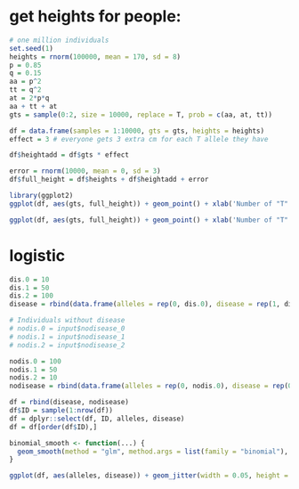 # get heights for people:
```r
# one million individuals
set.seed(1)
heights = rnorm(100000, mean = 170, sd = 8)
p = 0.85
q = 0.15
aa = p^2
tt = q^2
at = 2*p*q
aa + tt + at
gts = sample(0:2, size = 10000, replace = T, prob = c(aa, at, tt))

df = data.frame(samples = 1:10000, gts = gts, heights = heights)
effect = 3 # everyone gets 3 extra cm for each T allele they have

df$heightadd = df$gts * effect

error = rnorm(10000, mean = 0, sd = 3)
df$full_height = df$heights + df$heightadd + error

library(ggplot2)
ggplot(df, aes(gts, full_height)) + geom_point() + xlab('Number of "T" alleles on chromosome 1, position 200') + ylab('Height in cm') + scale_x_continuous(breaks=c(0, 1, 2))

ggplot(df, aes(gts, full_height)) + geom_point() + xlab('Number of "T" alleles on chromosome 1, position 200') + ylab('Height in cm') + geom_smooth(method = 'lm') 
```

# logistic
```r
dis.0 = 10
dis.1 = 50
dis.2 = 100
disease = rbind(data.frame(alleles = rep(0, dis.0), disease = rep(1, dis.0)), data.frame(alleles = rep(1, dis.1), disease = rep(1, dis.1)), data.frame(alleles = rep(2, dis.2), disease = rep(1, dis.2)))

# Individuals without disease
# nodis.0 = input$nodisease_0
# nodis.1 = input$nodisease_1
# nodis.2 = input$nodisease_2

nodis.0 = 100 
nodis.1 = 50
nodis.2 = 10
nodisease = rbind(data.frame(alleles = rep(0, nodis.0), disease = rep(0, nodis.0)), data.frame(alleles = rep(1, nodis.1), disease = rep(0, nodis.1)), data.frame(alleles = rep(2, nodis.2), disease = rep(0, nodis.2)))

df = rbind(disease, nodisease)
df$ID = sample(1:nrow(df))
df = dplyr::select(df, ID, alleles, disease)
df = df[order(df$ID),]

binomial_smooth <- function(...) {
  geom_smooth(method = "glm", method.args = list(family = "binomial"), ...)
}

ggplot(df, aes(alleles, disease)) + geom_jitter(width = 0.05, height = 0.05) + binomial_smooth() + xlab('Number of "T" alleles on chromosome 1, position 200') + ylab('Type 2 diabetes status') + scale_x_continuous(breaks=c(0, 1, 2)) + scale_y_continuous(breaks=c(0, 1))
```
